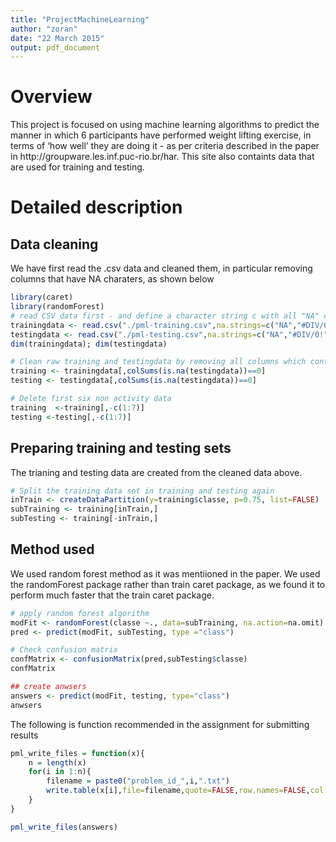 ```yaml
---
title: "ProjectMachineLearning"
author: "zoran"
date: "22 March 2015"
output: pdf_document
---
```


# Overview

This project is focused on using machine learning algorithms to predict the manner in which 6 participants have performed weight lifting exercise, in terms of 'how well' they are doing it - as per criteria described in the paper in http://groupware.les.inf.puc-rio.br/har. This site also containts data that are used for training and testing.

# Detailed description

## Data cleaning

We have first read the .csv data and cleaned them, in particular removing columns that have NA charaters, as shown below

```r
library(caret)
library(randomForest)
# read CSV data first - and define a character string c with all "NA" characters 
trainingdata <- read.csv("./pml-training.csv",na.strings=c("NA","#DIV/0!",""))
testingdata <- read.csv("./pml-testing.csv",na.strings=c("NA","#DIV/0!",""))
dim(trainingdata); dim(testingdata)

# Clean raw training and testingdata by removing all columns which contain all NA data
training <- trainingdata[,colSums(is.na(testingdata))==0]
testing <- testingdata[,colSums(is.na(testingdata))==0]

# Delete first six non activity data
training  <-training[,-c(1:7)]
testing <-testing[,-c(1:7)]
```

## Preparing training and testing sets

The trianing and testing data are created from the cleaned data above.

```r
# Split the training data set in training and testing again 
inTrain <- createDataPartition(y=training$classe, p=0.75, list=FALSE)
subTraining <- training[inTrain,]
subTesting <- training[-inTrain,]
```

## Method used

We used random forest method as it was mentiioned in the paper. We used the randomForest package rather than train caret package, as we found it to perform much faster that the train caret package. 

```r
# apply random forest algorithm
modFit <- randomForest(classe ~., data=subTraining, na.action=na.omit)
pred <- predict(modFit, subTesting, type ="class")
```

```r
# Check confusion matrix 
confMatrix <- confusionMatrix(pred,subTesting$classe)
confMatrix
```

```{r]}
## create anwsers 
answers <- predict(modFit, testing, type="class")
anwsers
```

The following is function recommended in the assignment for submitting results

```r
pml_write_files = function(x){
    n = length(x)
    for(i in 1:n){
        filename = paste0("problem_id_",i,".txt")
        write.table(x[i],file=filename,quote=FALSE,row.names=FALSE,col.names=FALSE)
    }
}

pml_write_files(answers)
```

